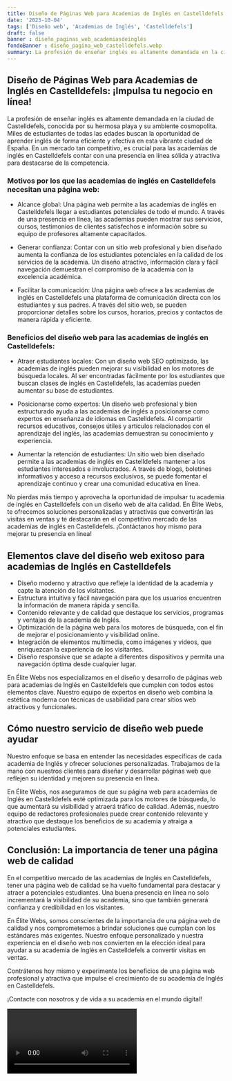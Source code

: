```yaml
---
title: Diseño de Páginas Web para Academias de Inglés en Castelldefels
date: '2023-10-04'
tags: ['Diseño web', 'Academias de Inglés', 'Castelldefels']
draft: false
banner : diseño_paginas_web_academiasdeinglés
fondoBanner : diseño_pagina_web_castelldefels.webp
summary: La profesión de enseñar inglés es altamente demandada en la ciudad de Castelldefels, conocida por su hermosa playa y su ambiente cosmopolita. Miles de estudiantes de todas las edades buscan la oportunidad de aprender inglés de forma eficiente y efectiva en esta vibrante ciudad de España. En un mercado tan competitivo, es crucial para las academias de inglés en Castelldefels contar con una presencia en línea sólida y atractiva para destacarse de la competencia.
---
```


## Diseño de Páginas Web para Academias de Inglés en Castelldefels: ¡Impulsa tu negocio en línea!

La profesión de enseñar inglés es altamente demandada en la ciudad de Castelldefels, conocida por su hermosa playa y su ambiente cosmopolita. Miles de estudiantes de todas las edades buscan la oportunidad de aprender inglés de forma eficiente y efectiva en esta vibrante ciudad de España. En un mercado tan competitivo, es crucial para las academias de inglés en Castelldefels contar con una presencia en línea sólida y atractiva para destacarse de la competencia.

### Motivos por los que las academias de inglés en Castelldefels necesitan una página web:

- Alcance global: Una página web permite a las academias de inglés en Castelldefels llegar a estudiantes potenciales de todo el mundo. A través de una presencia en línea, las academias pueden mostrar sus servicios, cursos, testimonios de clientes satisfechos e información sobre su equipo de profesores altamente capacitados.

- Generar confianza: Contar con un sitio web profesional y bien diseñado aumenta la confianza de los estudiantes potenciales en la calidad de los servicios de la academia. Un diseño atractivo, información clara y fácil navegación demuestran el compromiso de la academia con la excelencia académica.

- Facilitar la comunicación: Una página web ofrece a las academias de inglés en Castelldefels una plataforma de comunicación directa con los estudiantes y sus padres. A través del sitio web, se pueden proporcionar detalles sobre los cursos, horarios, precios y contactos de manera rápida y eficiente.

### Beneficios del diseño web para las academias de inglés en Castelldefels:

- Atraer estudiantes locales: Con un diseño web SEO optimizado, las academias de inglés pueden mejorar su visibilidad en los motores de búsqueda locales. Al ser encontradas fácilmente por los estudiantes que buscan clases de inglés en Castelldefels, las academias pueden aumentar su base de estudiantes.

- Posicionarse como expertos: Un diseño web profesional y bien estructurado ayuda a las academias de inglés a posicionarse como expertos en enseñanza de idiomas en Castelldefels. Al compartir recursos educativos, consejos útiles y artículos relacionados con el aprendizaje del inglés, las academias demuestran su conocimiento y experiencia.

- Aumentar la retención de estudiantes: Un sitio web bien diseñado permite a las academias de inglés en Castelldefels mantener a los estudiantes interesados e involucrados. A través de blogs, boletines informativos y acceso a recursos exclusivos, se puede fomentar el aprendizaje continuo y crear una comunidad educativa en línea.

No pierdas más tiempo y aprovecha la oportunidad de impulsar tu academia de inglés en Castelldefels con un diseño web de alta calidad. En Élite Webs, te ofrecemos soluciones personalizadas y atractivas que convertirán las visitas en ventas y te destacarán en el competitivo mercado de las academias de inglés en Castelldefels. ¡Contáctanos hoy mismo para mejorar tu presencia en línea!

<GifSeo />

<Cta />

## Elementos clave del diseño web exitoso para academias de Inglés en Castelldefels

- Diseño moderno y atractivo que refleje la identidad de la academia y capte la atención de los visitantes.
- Estructura intuitiva y fácil navegación para que los usuarios encuentren la información de manera rápida y sencilla.
- Contenido relevante y de calidad que destaque los servicios, programas y ventajas de la academia de Inglés.
- Optimización de la página web para los motores de búsqueda, con el fin de mejorar el posicionamiento y visibilidad online.
- Integración de elementos multimedia, como imágenes y videos, que enriquezcan la experiencia de los visitantes.
- Diseño responsive que se adapte a diferentes dispositivos y permita una navegación óptima desde cualquier lugar.

En Élite Webs nos especializamos en el diseño y desarrollo de páginas web para academias de Inglés en Castelldefels que cumplen con todos estos elementos clave. Nuestro equipo de expertos en diseño web combina la estética moderna con técnicas de usabilidad para crear sitios web atractivos y funcionales.

## Cómo nuestro servicio de diseño web puede ayudar

Nuestro enfoque se basa en entender las necesidades específicas de cada academia de Inglés y ofrecer soluciones personalizadas. Trabajamos de la mano con nuestros clientes para diseñar y desarrollar páginas web que reflejen su identidad y mejoren su presencia en línea.

En Élite Webs, nos aseguramos de que su página web para academias de Inglés en Castelldefels esté optimizada para los motores de búsqueda, lo que aumentará su visibilidad y atraerá tráfico de calidad. Además, nuestro equipo de redactores profesionales puede crear contenido relevante y atractivo que destaque los beneficios de su academia y atraiga a potenciales estudiantes.

## Conclusión: La importancia de tener una página web de calidad

En el competitivo mercado de las academias de Inglés en Castelldefels, tener una página web de calidad se ha vuelto fundamental para destacar y atraer a potenciales estudiantes. Una buena presencia en línea no solo incrementará la visibilidad de su academia, sino que también generará confianza y credibilidad en los visitantes.

En Élite Webs, somos conscientes de la importancia de una página web de calidad y nos comprometemos a brindar soluciones que cumplan con los estándares más exigentes. Nuestro enfoque personalizado y nuestra experiencia en el diseño web nos convierten en la elección ideal para ayudar a su academia de Inglés en Castelldefels a convertir visitas en ventas.

Contrátenos hoy mismo y experimente los beneficios de una página web profesional y atractiva que impulse el crecimiento de su academia de Inglés en Castelldefels.

¡Contacte con nosotros y de vida a su academia en el mundo digital!

<Video />

<CtaBot job='Academias de Inglés' city='Castelldefels'/>

<Gmaps query='Castelldefels+españa+maps' />